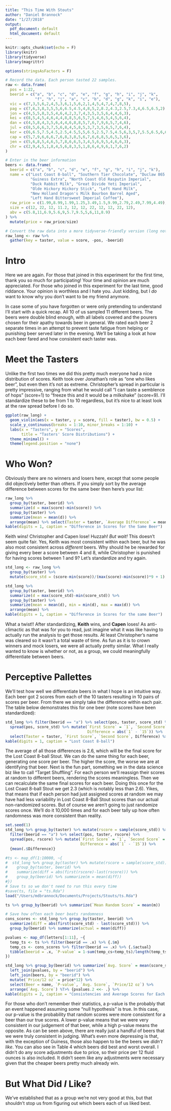 ```yaml
---
title: "This Time With Stouts"
author: "Daniel Brannock"
date: "1/27/2018"
output:
  pdf_document: default
  html_document: default
---
```


```r
knitr::opts_chunk$set(echo = F)
library(knitr)
library(tidyverse)
library(magrittr)

options(stringsAsFactors = F)
```

```r
# Record the data. Each person tasted 22 samples.
raw <- data.frame(
  pos = 1:22,
  beerid = c("a", "b", "c", "d", "e", "f", "g", "h", "i", "j", "k",
             "f", "h", "j", "a", "c", "b", "d", "g", "k", "i", "e"),
  vic = c(7,3,5,6,2,4,5,3,6,1,5,6,2,1,4,5,4,7,4,7,8,5),
  pag = c(7,6,3,8,3,5,5,6,6.5,4.5,4,8,5,2,8.2,4.3,2.5,7.3,4,6.5,6.5,2),
  jon = c(4,5,5,8,3,5,4,6,4,2,3,7,4,3,5,3,5,6,4,4,6,3),
  kei = c(8,5,4,5,4,6,4,4,8,8,5,6,5,7,5,4,6,5,4,5,6,4),
  dan = c(4,5,8,4,3,5,6,4,4,6,8,8,5,7,6,7,9,6,5,7,4,6),
  jul = c(8,5,6,6,3,7,5,6,8,4,5,8,5,3,7,3,5,6,5,7,6,4),
  kor = c(6,6.5,7.5,4.5,2.5,4.5,5,5,6.5,2.5,7.5,4.5,6,3,5,7,5.5,6.5,6,6.5,6,5),
  cap = c(5,7,9,6,6,6,7,6,8,3,8,5,6,7,6,6,8,5,6,5,3,6),
  jen = c(5,6,8,5,4,6,5,7,8,6,6,5,3,4,5,6,9,5,4,6,6,3),
  chr = c(2,9,4,5,1,8,4,5,6,8,3,5,1,8,6,4,9,6,1,7,6,2)
)

# Enter in the beer information
beers <- data.frame(
  beerid = c("a", "b", "c", "d", "e", "f", "g", "h", "i", "j", "k"),
  name = c("Lost Coast 8-ball", "Southern Tier Chocolate", "Duclaw 865 Coffee",
           "Guiness Extra", "North Coast Old Rasputin Imperial",
           "Duck Rabbit Milk", "Great Divide Yeti Imperial", 
           "Olde Hickory Hickory Stick", "Left Hand Milk",
           "New Holland Dragon's Milk Bourbon Barrel Aged", 
           "Left Hand Bittersweet Imperial Coffee"),
  raw_price = c(1.99,8.99,1.99,1.25,3.49,1.5,9.99,2.79,2.49,7.99,4.49),
  size = c(12, 22, 12, 11.2, 12, 12, 22, 12, 12, 22, 12),
  abv = c(5.8,11,6.9,5.6,9,5.7,9.5,5,6,11,8.9)
) %>% 
  mutate(price = raw_price/size)

# Convert the raw data into a more tidyverse-friendly version (long not wide)
raw_long <- raw %>% 
  gather(key = taster, value = score, -pos, -beerid)
```

# Intro
Here we are again. For those that joined in this experiment for the first time, thank you so much for participating! Your time and opinion are much appreciated. For those who joined in this experiment for the last time, good riddance. Your opinion is worthless and I hate you. Just kidding, but I _do_ want to know why you don't want to be my friend anymore.

In case some of you have forgotten or were only pretending to understand I'll start with a quick recap. All 10 of us sampled 11 different beers. The beers were double blind enough, with all labels covered and the pourers chosen for their apathy towards beer in general. We rated each beer 2 separate times in an attempt to prevent taste fatigue from helping or punishing beer served later in the evening. We'll be taking a look at how each beer fared and how consistent each taster was.

# Meet the Tasters
Unlike the first two times we did this pretty much everyone had a nice distribution of scores. Keith took over Jonathan's role as "one who likes beer", but even then it's not as extreme. Christopher's spread in particular is pretty impressive, ranging from what he would call "I can taste a semblence of hops" (score=1) to "freeze this and it would be a milkshake" (score=9). I'll standardize these to be from 1 to 10 regardless, but it's nice to at least look at the raw spread before I do so.

```r
ggplot(raw_long) +
  geom_violin(aes(x = taster, y = score, fill = taster), bw = 0.5) +
  scale_y_continuous(breaks = 1:10, minor_breaks = 1:10) +
  labs(x = "Tasters", y = "Scores",
       title = "Tasters' Score Distributions") +
  theme_minimal() +
  theme(legend.position = "none")
```

# Who Won?
Obviously there are no winners and losers here, except that some people did objectively better than others. If you simply sort by the average difference between scores for the same beer then here's your list:
```r
raw_long %>%
  group_by(taster, beerid) %>% 
  summarize(d = max(score)-min(score)) %>% 
  group_by(taster) %>% 
  summarize(mean = mean(d)) %>%
  arrange(mean) %>% select(Taster = taster, `Average Difference` = mean) %>% 
kable(digits = 1, caption = "Difference in Scores for the Same Beer")
```

Keith wins! Christopher and Capen lose! Huzzah! *But wait!* This doesn't seem quite fair. Yes, Keith was most consistent within each beer, but he was also most consistent across *different* beers. Why should he be rewarded for giving every beer a score between 4 and 8, while Christopher is punished for having scores between 1 and 9? Let's standardize and try again.
```r
std_long <- raw_long %>% 
  group_by(taster) %>% 
  mutate(score_std = (score-min(score))/(max(score)-min(score))*9 + 1)

std_long %>%
  group_by(taster, beerid) %>% 
  summarize(d = max(score_std)-min(score_std)) %>% 
  group_by(taster) %>% 
  summarize(mean = mean(d), min = min(d), max = max(d)) %>%
  arrange(mean) %>% 
kable(digits = 1, caption = "Difference in Scores for the same Beer")
```

What a twist!! After standardizing, **Keith** wins, and **Capen** loses! As anti-climactic as that was for you to read, just imagine what it was like having to actually run the analysis to get those results. At least Christopher's name was cleared so it wasn't a total waste of time. As fun as it is to crown winners and mock losers, we were all actually pretty similar. What I really wanted to know is whether or not, as a group, we could meaningfully differentiate between beers.

# Perceptive Pallettes
We'll test how well we differentiate beers in what I hope is an intuitive way. Each beer got 2 scores from each of the 10 tasters resulting in 10 pairs of scores per beer. From there we simply take the difference within each pair. The table below demonstrates this for one beer (note scores have been standardized):
```r
std_long %>% filter(beerid == "a") %>% select(pos, taster, score_std) %>%
  spread(pos, score_std) %>% mutate(`First Score` = `1`, `Second Score` = `15`,
                                    Difference = abs(`1` - `15`)) %>% 
  select(Taster = taster, `First Score`, `Second Score`, Difference) %>% 
kable(digits = 1, caption = "Lost Coast 8-ball")
```

The average of all those differences is 2.6, which will be the final score for the Lost Coast 8-ball Stout. We can do the same thing for each beer, generating one score per beer. The higher the score, the worse we are at identifying that beer. Next is the fun part, something we in the data science biz like to call "Target Shuffling". For each person we'll reassign their scores at random to different beers, rendering the scores meaningless. Then we can recalculate the same final scores for each beer. Doing this once for the Lost Coast 8-ball Stout we get 2.3 (which is notably less than 2.6). Yikes, that means that if each person had just assigned scores at random we may have had less variability in Lost Coast 8-Ball Stout scores than our actual non-randomized scores. But of course we aren't going to just randomize scores once. We'll do it 10,000 times and for each beer tally up how often randomness was more consistent than reality.

```r
set.seed(1)
std_long %>% group_by(taster) %>% mutate(rscore = sample(score_std)) %>% 
  filter(beerid == "a") %>% select(pos, taster, rscore) %>%
  spread(pos, rscore) %>% mutate(`First Score` = `1`, `Second Score` = `15`,
                                 Difference = abs(`1` - `15`)) %>%
  {mean(.$Difference)}

#ts <- map_df(1:10000, ~{
#  std_long %>% group_by(taster) %>% mutate(rscore = sample(score_std)) %>% 
#    group_by(taster, beerid) %>% 
#    summarize(diff = abs(first(rscore)-last(rscore))) %>%
#    group_by(beerid) %>% summarize(m = mean(diff))
#})
# Save ts so we don't need to run this every time
#save(ts, file = "ts.Rda")
load("/Users/mdbrannock/Documents/Projects/Stouts/ts.Rda")

ts %>% group_by(beerid) %>% summarize(`Mean Random Score` = mean(m))

# Save how often each beer beats randomness
cons_scores <- std_long %>% group_by(taster, beerid) %>% 
  summarize(diff = abs(first(score_std) - last(score_std))) %>% 
  group_by(beerid) %>% summarize(actual = mean(diff))

pvalues <- map_df(letters[1:11], ~{
  temp_ts <- ts %>% filter(beerid == .x) %>% {.$m}
  temp_cs <- cons_scores %>% filter(beerid == .x) %>% {.$actual}
  tibble(beerid = .x, `P-value` = 1-sum(temp_cs<temp_ts)/length(temp_ts))
})
```

```r
std_long %>% group_by(beerid) %>% summarize(`Avg. Score` = mean(score_std)) %>%
  left_join(pvalues, by = "beerid") %>% 
  left_join(beers, by = "beerid") %>% 
  mutate(`Price/12 oz` = price*12) %>% 
  select(Beer = name, `P-value`, `Avg. Score`, `Price/12 oz`) %>% 
  arrange(`Avg. Score`) %T>% {pvalues.2 <<- .} %>% 
kable(digits = 2, caption = "Consistencies and Average Scores for Each Beer")
```

For those who don't remember their statistics, a p-value is the probably that an event happened assuming some "null hypothesis" is true. In this case, our p-value is the probability that random scores were more consistent for a beer than our true scores. A lower p-value means that we were very consistent in our judgement of that beer, while a high p-value means the opposite. As can be seen above, there are really just a handful of beers that we were truly consistent in judging. What's even more depressing is that, with the exception of Guiness, those also happen to be the beers we _didn't like_. You can also see in Table 4 which beers did best and worst overall. I didn't do any score adjustments due to price, so their price per 12 fluid ounces is also included. It didn't seem like any adjustments were necessary given that the cheaper beers pretty much already win.

# But What Did *I* Like?
We've established that as a group we're not very good at this, but that shouldn't stop us from figuring out which beers each of us liked best. 

```r

```

